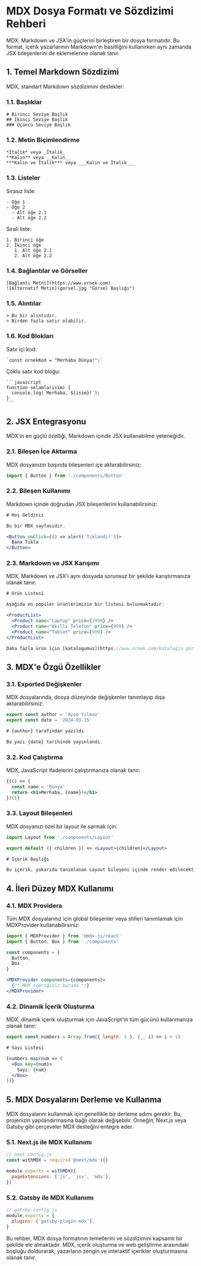 # MDX Dosya Formatı ve Sözdizimi Rehberi

MDX, Markdown ve JSX'in güçlerini birleştiren bir dosya formatıdır. Bu format, içerik yazarlarının Markdown'ın basitliğini kullanırken aynı zamanda JSX bileşenlerini de eklemelerine olanak tanır.

## 1. Temel Markdown Sözdizimi

MDX, standart Markdown sözdizimini destekler:

### 1.1. Başlıklar

```
# Birinci Seviye Başlık
## İkinci Seviye Başlık
### Üçüncü Seviye Başlık
```

### 1.2. Metin Biçimlendirme

```
*İtalik* veya _İtalik_
**Kalın** veya __Kalın__
***Kalın ve İtalik*** veya ___Kalın ve İtalik___
```

### 1.3. Listeler

Sırasız liste:
```
- Öğe 1
- Öğe 2
  - Alt öğe 2.1
  - Alt öğe 2.2
```

Sıralı liste:
```
1. Birinci öğe
2. İkinci öğe
   1. Alt öğe 2.1
   2. Alt öğe 2.2
```

### 1.4. Bağlantılar ve Görseller

```
[Bağlantı Metni](https://www.ornek.com)
![Alternatif Metin](gorsel.jpg "Görsel Başlığı")
```

### 1.5. Alıntılar

```
> Bu bir alıntıdır.
> Birden fazla satır olabilir.
```

### 1.6. Kod Blokları

Satır içi kod:
```
`const ornekKod = "Merhaba Dünya!";`
```

Çoklu satır kod bloğu:
````
```javascript
function selamla(isim) {
  console.log(`Merhaba, ${isim}!`);
}
```
````

## 2. JSX Entegrasyonu

MDX'in en güçlü özelliği, Markdown içinde JSX kullanabilme yeteneğidir.

### 2.1. Bileşen İçe Aktarma

MDX dosyanızın başında bileşenleri içe aktarabilirsiniz:

```jsx
import { Button } from './components/Button'
```

### 2.2. Bileşen Kullanımı

Markdown içinde doğrudan JSX bileşenlerini kullanabilirsiniz:

```jsx
# Hoş Geldiniz

Bu bir MDX sayfasıdır.

<Button onClick={() => alert('Tıklandı!')}>
  Bana Tıkla
</Button>
```

### 2.3. Markdown ve JSX Karışımı

MDX, Markdown ve JSX'i aynı dosyada sorunsuz bir şekilde karıştırmanıza olanak tanır:

```jsx
# Ürün Listesi

Aşağıda en popüler ürünlerimizin bir listesi bulunmaktadır:

<ProductList>
  <Product name="Laptop" price={1999} />
  <Product name="Akıllı Telefon" price={999} />
  <Product name="Tablet" price={599} />
</ProductList>

Daha fazla ürün için [katalogumuz](https://www.ornek.com/katalog)a göz atın.
```

## 3. MDX'e Özgü Özellikler

### 3.1. Exported Değişkenler

MDX dosyalarında, dosya düzeyinde değişkenler tanımlayıp dışa aktarabilirsiniz:

```jsx
export const author = 'Ayşe Yılmaz'
export const date = '2024-03-15'

# {author} tarafından yazıldı

Bu yazı {date} tarihinde yayınlandı.
```

### 3.2. Kod Çalıştırma

MDX, JavaScript ifadelerini çalıştırmanıza olanak tanır:

```jsx
{(() => {
  const name = 'Dünya'
  return <h1>Merhaba, {name}!</h1>
})()}
```

### 3.3. Layout Bileşenleri

MDX dosyanızı özel bir layout ile sarmak için:

```jsx
import Layout from './components/Layout'

export default ({ children }) => <Layout>{children}</Layout>

# İçerik Başlığı

Bu içerik, yukarıda tanımlanan Layout bileşeni içinde render edilecektir.
```

## 4. İleri Düzey MDX Kullanımı

### 4.1. MDX Providera

Tüm MDX dosyalarınız için global bileşenler veya stilleri tanımlamak için MDXProvider kullanabilirsiniz:

```jsx
import { MDXProvider } from '@mdx-js/react'
import { Button, Box } from './components'

const components = {
  Button,
  Box
}

<MDXProvider components={components}>
  {/* MDX içeriğiniz burada */}
</MDXProvider>
```

### 4.2. Dinamik İçerik Oluşturma

MDX, dinamik içerik oluşturmak için JavaScript'in tüm gücünü kullanmanıza olanak tanır:

```jsx
export const numbers = Array.from({ length: 5 }, (_, i) => i + 1)

# Sayı Listesi

{numbers.map(num => (
  <Box key={num}>
    Sayı: {num}
  </Box>
))}
```

## 5. MDX Dosyalarını Derleme ve Kullanma

MDX dosyalarını kullanmak için genellikle bir derleme adımı gerekir. Bu, projenizin yapılandırmasına bağlı olarak değişebilir. Örneğin, Next.js veya Gatsby gibi çerçeveler MDX desteğini entegre eder.

### 5.1. Next.js ile MDX Kullanımı

```jsx
// next.config.js
const withMDX = require('@next/mdx')()

module.exports = withMDX({
  pageExtensions: ['js', 'jsx', 'mdx'],
})
```

### 5.2. Gatsby ile MDX Kullanımı

```jsx
// gatsby-config.js
module.exports = {
  plugins: ['gatsby-plugin-mdx'],
}
```

Bu rehber, MDX dosya formatının temellerini ve sözdizimini kapsamlı bir şekilde ele almaktadır. MDX, içerik oluşturma ve web geliştirme arasındaki boşluğu doldurarak, yazarların zengin ve interaktif içerikler oluşturmasına olanak tanır.
